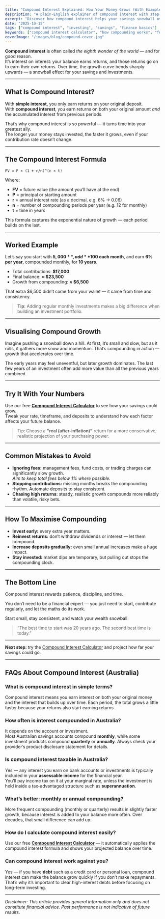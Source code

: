 ```yaml
---
title: "Compound Interest Explained: How Your Money Grows (With Examples)"
description: "A plain-English explainer of compound interest with step-by-step examples, the core formula, and a free calculator to test your own numbers."
excerpt: "Discover how compound interest helps your savings snowball over time. This clear, example-driven guide explains the maths, shows real-life examples, and includes a free calculator to project your future wealth."
date: "2025-10-15"
tags: ["compound interest", "investing", "savings", "finance basics"]
keywords: ["compound interest calculator", "how compounding works", "future value formula", "compound interest examples", "investment growth"]
coverImage: "/images/blog/compound-cover.jpg"
---
```


**Compound interest** is often called *the eighth wonder of the world* — and for good reason.  
It’s interest on interest: your balance earns returns, and those returns go on to earn their own returns. Over time, the growth curve bends sharply upwards — a snowball effect for your savings and investments.

---

## What Is Compound Interest?

With **simple interest**, you only earn returns on your original deposit.  
With **compound interest**, you earn returns on both your original amount *and* the accumulated interest from previous periods.

That’s why compound interest is so powerful — it turns time into your greatest ally.  
The longer your money stays invested, the faster it grows, even if your contribution rate doesn’t change.

---

## The Compound Interest Formula

`FV = P × (1 + r/n)^(n × t)`

Where:

- **FV** = future value (the amount you’ll have at the end)  
- **P** = principal or starting amount  
- **r** = annual interest rate (as a decimal, e.g. 6% → 0.06)  
- **n** = number of compounding periods per year (e.g. 12 for monthly)  
- **t** = time in years

This formula captures the exponential nature of growth — each period builds on the last.

---

## Worked Example

Let’s say you start with **$5,000**, add **$100 each month**, and earn **6% per year**, compounded monthly, for **10 years**.

- Total contributions: **$17,000**  
- Final balance: **≈ $23,500**  
- Growth from compounding: **≈ $6,500**

That extra $6,500 didn’t come from your wallet — it came from time and consistency.

> **Tip:** Adding regular monthly investments makes a big difference when building an investment portfolio.

---

## Visualising Compound Growth

Imagine pushing a snowball down a hill. At first, it’s small and slow, but as it rolls, it gathers more snow and momentum. That’s compounding in action — growth that accelerates over time.

The early years may feel uneventful, but later growth dominates. The last few years of an investment often add more value than all the previous years combined.

---

## Try It With Your Numbers

Use our free **[Compound Interest Calculator](/calculators/investment-growth)** to see how your savings could grow.  
Tweak your rate, timeframe, and deposits to understand how each factor affects your future balance.

> Tip: Choose a **“real (after-inflation)”** return for a more conservative, realistic projection of your purchasing power.

---

## Common Mistakes to Avoid

- **Ignoring fees:** management fees, fund costs, or trading charges can significantly slow growth.  
  *Aim to keep total fees below 1% where possible.*
- **Stopping contributions:** missing months breaks the compounding rhythm. Automate deposits to stay consistent.  
- **Chasing high returns:** steady, realistic growth compounds more reliably than volatile, risky bets.

---

## How To Maximise Compounding

- **Invest early:** every extra year matters.  
- **Reinvest returns:** don’t withdraw dividends or interest — let them compound.  
- **Increase deposits gradually:** even small annual increases make a huge impact.  
- **Stay invested:** market dips are temporary, but pulling out stops the compounding clock.

---

## The Bottom Line

Compound interest rewards patience, discipline, and time.  

You don’t need to be a financial expert — you just need to start, contribute regularly, and let the maths do its work.

Start small, stay consistent, and watch your wealth snowball.

> “The best time to start was 20 years ago. The second best time is today.”

---

**Next step:** try the [Compound Interest Calculator](/calculators/investment-growth) and project how far your savings could go.

---

## FAQs About Compound Interest (Australia)

### What is compound interest in simple terms?
Compound interest means you earn interest on both your original money and the interest that builds up over time. Each period, the total grows a little faster because your returns also start earning returns.

### How often is interest compounded in Australia?
It depends on the account or investment.  
Most Australian savings accounts compound **monthly**, while some investment products compound **quarterly** or **annually**. Always check your provider’s product disclosure statement for details.

### Is compound interest taxable in Australia?
Yes — any interest you earn on bank accounts or investments is typically included in your **assessable income** for the financial year.  
You’ll pay income tax on it at your marginal rate, unless the investment is held inside a tax-advantaged structure such as **superannuation**.

### What’s better: monthly or annual compounding?
More frequent compounding (monthly or quarterly) results in slightly faster growth, because interest is added to your balance more often. Over decades, that small difference can add up.

### How do I calculate compound interest easily?
Use our free **[Compound Interest Calculator](/calculators/investment-growth)** — it automatically applies the compound interest formula and shows your projected balance over time.

### Can compound interest work against you?
Yes — if you have **debt** such as a credit card or personal loan, compound interest can make the balance grow quickly if you don’t make repayments. That’s why it’s important to clear high-interest debts before focusing on long-term investing.

---

*Disclaimer: This article provides general information only and does not constitute financial advice. Past performance is not indicative of future results.*
